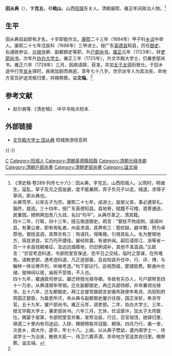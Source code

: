 '''田从典'''（{{bd|1651年||1728年|catIdx=T田}}），字'''克五'''，号'''峣山'''，山西[[阳城县|阳城]]东关人。清朝康熙、雍正年间政治人物。<ref name="传">《清史稿·卷289·列传七十六》：田从典，字克五，山西阳城人。父雨时，明诸生。寇乱，挈子及兄之孤徙避，度不能兼顾，弃子负兄子以走。贼退，求得子草间，即从典也。<br>从典笃学，以宋五子为宗。康熙二十七年，成进士。旋居父丧，事必遵家礼。服终，就选。三十四年，授广东英德知县。县地脊，赋籍不可稽，诡寄逋逃，民重困。陋例两加至八九钱，名曰“均平”。从典尽革之，清其籍。<br>四十二年，行取，四十三年，授云南道御史。疏言：“督抚不拘成例，请调州县，有秉公者，即有徇私者。州县求调，其弊有三：图优缺，避冲繁，预为卓荐地。督抚滥调，其弊亦有三：徇请托，得贿赂，引用其私人。名为整顿地方，简拔贤良，实乃巧开捷径。屡经败露，有骇听闻。嗣后请除江、浙等省一百一十余县钱粮难征，及边远烟瘴地，仍旧例调补，其他不准滥调。”又疏言：“京官考选科道，令部院堂官保送，恐平日之交结，临时之营谋，在所难免。请敕吏部，遇考选科道，凡正途部属，及自知县升任中、行、评、博，与翰林一体论俸开列，听候考选。”均下部议行。巡视西城，罢铺垫费。察通州仓储，僦神祠以居，庙祝不受值，不入也。<br>四十九年，擢通政司参议。屡迁转授光禄寺卿。寺故有买办人，亏户部帑至四十一万余，从典请限年带销。迁左副都御史，再迁兵部侍郎，并命兼领光禄寺。五十八年，迁左都御史。两江总督常鼐疏言安徽布政使年希尧、凤阳知府蒋国正婪取，为属吏所讦。命从典与副都御史屠沂往按，国正坐斩，希尧夺官。五十九年，擢户部尚书。雍正元年，调吏部。二年，协办大学士。三年，授文华殿大学士，兼吏部尚书。六年三月，乞休，优诏褒许，加太子太师致仕。赐宴于居第，令部院堂官并集，发帑治装，行日，百官祖饯，驰驿归里，驿道二十里内有司送迎。入辞、赐御榜联并冠服、朝珠。四月乃行，甫一舍，次良乡，病大作，遂卒，年七十八。上闻，以从典子懋幼，遣内阁学士一、侍读学士一为治丧，散秩大臣一、侍卫六奠茶酒，并命地方官送其丧归里。赐祭葬，谥文端。</ref>

==生平==
田从典自幼即有才名，十岁即能作文。[[康熙|康熙]]二十三年（1684年）甲子科[[乡试|乡试]]中举人。康熙二十七年戊辰科（1688年）三甲进士。授广东[[英德县|英德县]]知县，历任[[御史|御史]]、右通政参议、[[光禄寺|光禄寺]]卿、副都御史等职，升[[户部尚书|户部尚书]]。[[雍正|雍正]]元年（1723年），转[[吏部尚书|吏部尚书]]。次年升[[协办大学士|协办大学士]]。雍正三年（1725年），升文华殿大学士，仍兼吏部尚书。雍正六年（1728年）三月，因病请辞，获准，并加[[太子太师|太子太师]]衔致仕。于回乡途中行至[[良乡|良乡]]驿时，疾病加剧而病逝，享年七十八岁。世宗派专人为其治丧，命地方官员护送灵柩归里，并赐祭葬。谥'''文端'''。<ref name="传" />

==参考文献==
{{reflist}}
*赵尔巽等.《清史稿》. 中华书局点校本.

==外部链接==
*[http://www.yclvyou.gov.cn/show_jdyk.asp?id=115 文华殿大学士 田从典]{{dead link|date=2018年3月 |bot=InternetArchiveBot |fix-attempted=yes }} 阳城旅游信息网
{{-}}
{{start box}}
{{s-off}}
{{succession box|[[趙申喬|趙申喬]]|[[張廷玉|張廷玉]]|[[清朝户部尚书列表#户部汉尚书|戶部漢尚書]]|<small>康熙五十九年十一月戊寅－雍正元年九月壬午<br>（1720年12月14日－1723年10月4日）</small>}}
{{succession box|[[張鵬翮|張鵬翮]]|[[蔡珽|蔡珽]]|[[清朝吏部尚书列表#吏部汉尚书|吏部漢尚書]]|<small>雍正元年九月壬午－雍正三年四月辛卯<br>（1723年10月4日－1725年6月4日）</small>}}
{{end box}}

{{康熙二十七年戊辰科殿試金榜}}
{{清朝入祀賢良祠}}

{{Authority control}}

{{DEFAULTSORT:Tian田}}
[[Category:田姓|C]]
[[Category:阳城人|Category:阳城人]]
[[Category:清朝英德縣知縣|Category:清朝英德縣知縣]]
[[Category:清朝光祿寺卿|Category:清朝光祿寺卿]]
[[Category:清朝戶部尚書|Category:清朝戶部尚書]]
[[Category:清朝吏部尚書|Category:清朝吏部尚書]]
[[Category:諡文端|Category:諡文端]]